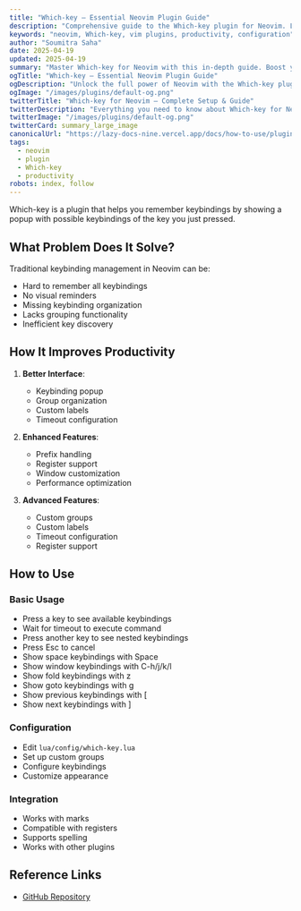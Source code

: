 ```yaml
---
title: "Which-key – Essential Neovim Plugin Guide"
description: "Comprehensive guide to the Which-key plugin for Neovim. Learn setup, features, and best practices to enhance your workflow."
keywords: "neovim, Which-key, vim plugins, productivity, configuration"
author: "Soumitra Saha"
date: 2025-04-19
updated: 2025-04-19
summary: "Master Which-key for Neovim with this in-depth guide. Boost your coding productivity and editor experience."
ogTitle: "Which-key – Essential Neovim Plugin Guide"
ogDescription: "Unlock the full power of Neovim with the Which-key plugin. Step-by-step instructions and expert tips."
ogImage: "/images/plugins/default-og.png"
twitterTitle: "Which-key for Neovim – Complete Setup & Guide"
twitterDescription: "Everything you need to know about Which-key for Neovim. Installation, configuration, and pro tips."
twitterImage: "/images/plugins/default-og.png"
twitterCard: summary_large_image
canonicalUrl: "https://lazy-docs-nine.vercel.app/docs/how-to-use/plugins/which-key"
tags:
  - neovim
  - plugin
  - Which-key
  - productivity
robots: index, follow
---
```


Which-key is a plugin that helps you remember keybindings by showing a popup with possible keybindings of the key you just pressed.

## What Problem Does It Solve?

Traditional keybinding management in Neovim can be:

- Hard to remember all keybindings
- No visual reminders
- Missing keybinding organization
- Lacks grouping functionality
- Inefficient key discovery

## How It Improves Productivity

1. **Better Interface**:

   - Keybinding popup
   - Group organization
   - Custom labels
   - Timeout configuration

2. **Enhanced Features**:

   - Prefix handling
   - Register support
   - Window customization
   - Performance optimization

3. **Advanced Features**:
   - Custom groups
   - Custom labels
   - Timeout configuration
   - Register support

## How to Use

### Basic Usage

- Press a key to see available keybindings
- Wait for timeout to execute command
- Press another key to see nested keybindings
- Press Esc to cancel
- Show space keybindings with Space
- Show window keybindings with C-h/j/k/l
- Show fold keybindings with z
- Show goto keybindings with g
- Show previous keybindings with [
- Show next keybindings with ]

### Configuration

- Edit `lua/config/which-key.lua`
- Set up custom groups
- Configure keybindings
- Customize appearance

### Integration

- Works with marks
- Compatible with registers
- Supports spelling
- Works with other plugins

## Reference Links

- [GitHub Repository](https://github.com/folke/which-key.nvim)
